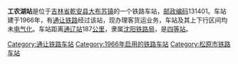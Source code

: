 {{noteTA
|1=zh-cn:始发车次; zh-hk:列車班次;
|2=zh-cn:车次; zh-hk:班次;
}}
{{Infobox China railway station 
|车站名称 = 工农湖站
|车站名称拼音 = 
|电报码 = GRT
|拼音码 = GNH
|车站地址 = [[吉林省|吉林省]][[乾安县|乾安县]]
|归属 = [[沈阳铁路局|沈阳铁路局]]
|车站等级 = [[四等站_(中铁)|四等站]]
|线路 = [[通让铁路|通让铁路]]
}}
'''工农湖站'''是位于[[吉林省|吉林省]][[乾安县|乾安县]][[大布苏镇|大布苏镇]]的一个铁路车站，[[邮政编码|邮政编码]]131401。车站建于1966年，有[[通让铁路|通让铁路]]经过该站，现办理客货运业务，车站及其上下行区间均未[[电气化|电气化]]。车站距离[[通辽站|通辽站]]187[[公里|公里]]，隶属[[沈阳铁路局|沈阳铁路局]]，是[[四等站_(中铁)|四等站]]。

{{start rail box}}
{{s-inop|[[振德站|振德站]]}}
{{s-line|[[通让铁路|通让铁路]]}}
{{s-inop|[[后端字站|后端字站]]}}
{{end box}}
{{通让铁路}}
{{铁路车站小作品}}
{{吉林小作品}}

[[Category:通让铁路车站|Category:通让铁路车站]]
[[Category:1966年启用的铁路车站|Category:1966年启用的铁路车站]]
[[Category:松原市铁路车站|Category:松原市铁路车站]]
